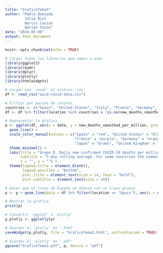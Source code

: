 ```yaml
---
title: "GraficoTema3"
author: "Pablo Quesada
         Julia Riol
         Narcis Casian
         Adrian Yuste"
date: "2024-03-06"
output: html_document
---
```


```r
knitr::opts_chunk$set(echo = TRUE)
```

```r
# Cargar todas las librerias que vamos a usar
library(ggplot2)
library(readr)
library(dplyr)
library(plotly)
library(htmlwidgets)

# Cargar con 'readr' el archivo 'csv'
df <- read_csv("owid-covid-data.csv")

# Filtrar por paises de interes
countries <- c("Spain", "United States", "Italy", "France", "Germany", "Canada", "Japan", "United Kingdom")
df <- df %>% filter(location %in% countries & !is.na(new_deaths_smoothed_per_million))

# Representar la grafica 
p <- ggplot(df, aes(x = date, y = new_deaths_smoothed_per_million, group = location, color = location)) +
  geom_line() +
  scale_color_manual(values = c("Spain" = "red", "United States" = "blue", "Italy" = "green", 
                                "France" = "purple", "Germany" = "orange", "Canada" = "pink", 
                                "Japan" = "brown", "United Kingdom" = "cyan")) +
  theme_minimal() +
  labs(title = "Grupo D. Daily new confirmed COVID-19 deaths per million people",
       subtitle = "7-day rolling average. For some countries the number of confirmed deaths is much lower than the true number of deaths. This is because of limited testing and challenges in the attribution of the cause of death.",
       x = "", y = "") +
  theme(legend.title = element_blank(), 
        legend.position = "bottom",
        plot.title = element_text(size = 14, face = "bold"),
        plot.subtitle = element_text(size = 10))

# Hacer que el trazo de España se dibuje con un trazo grueso
p <- p + geom_line(data = df %>% filter(location == "Spain"), aes(x = date, y = new_deaths_smoothed_per_million), color = "red", size = 1.5)

# Mostrar la grafica
print(p)

# Convertir 'ggplot' a 'plotly'
p_plotly <- ggplotly(p)

# Guardar el 'plotly' en '.html'
saveWidget(p_plotly, file = "GraficoTema3.html", selfcontained = TRUE)

# Guardar el 'plotly' en '.pdf'
ggsave("GraficoTema3.pdf", p, device = "pdf")

```


